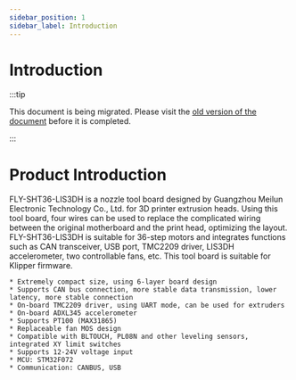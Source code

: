```yaml
---
sidebar_position: 1
sidebar_label: Introduction
---
```



# Introduction

:::tip

This document is being migrated. Please visit the [old version of the document](https://mellow.klipper.cn/#/) before it is completed.

:::

# Product Introduction

FLY-SHT36-LIS3DH is a nozzle tool board designed by Guangzhou Meilun Electronic Technology Co., Ltd. for 3D printer extrusion heads. Using this tool board, four wires can be used to replace the complicated wiring between the original motherboard and the print head, optimizing the layout. FLY-SHT36-LIS3DH is suitable for 36-step motors and integrates functions such as CAN transceiver, USB port, TMC2209 driver, LIS3DH accelerometer, two controllable fans, etc. This tool board is suitable for Klipper firmware.

    * Extremely compact size, using 6-layer board design
    * Supports CAN bus connection, more stable data transmission, lower latency, more stable connection
    * On-board TMC2209 driver, using UART mode, can be used for extruders
    * On-board ADXL345 accelerometer
    * Supports PT100 (MAX31865)
    * Replaceable fan MOS design
    * Compatible with BLTOUCH, PL08N and other leveling sensors, integrated XY limit switches
    * Supports 12-24V voltage input 
    * MCU: STM32F072
    * Communication: CANBUS, USB


